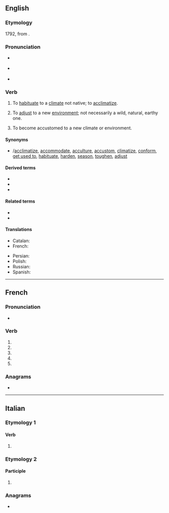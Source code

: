 {{also|acclimaté}}
==English==

===Etymology===
{{root|en|ine-pro|*ḱley-|id=incline}}
1792, from {{bor|en|fr|acclimater}}.

===Pronunciation===
* {{a|UK}} {{IPA|en|/əˈklaɪ.mət/}}
* {{a|US}} {{IPA|en|/ˈæk.lɪ.meɪt/|/əˈklaɪ.mət/}}
* {{audio|en|en-us-acclimate.ogg|Audio (US)}}

===Verb===
{{en-verb}}

# {{lb|en|transitive|chiefly|US}} To [[habituate]] to a [[climate]] not native; to [[acclimatize]].
# {{lb|en|transitive|chiefly|US}} To [[adjust]] to a new [[environment]]; not necessarily a wild, natural, earthy one.
# {{lb|en|intransitive|chiefly|US}} To become accustomed to a new climate or environment.

====Synonyms====
* {{l|en|acclimatise}}/[[acclimatize]], [[accommodate]], [[acculture]], [[accustom]], [[climatize]], [[conform]], [[get used to]], [[habituate]], [[harden]], [[season]], [[toughen]], [[adjust]]

====Derived terms====
* {{l|en|acclimatation}}
* {{l|en|acclimatement}}
* {{l|en|acclimation}}

====Related terms====
* {{l|en|acclimatize}}
* {{l|en|climate}}

====Translations====
{{trans-top|(transitive, mainly US) to habituate to a climate not native; to acclimatize}}
* Catalan: {{t+|ca|aclimatar}}
* French: {{t+|fr|acclimater}}
{{trans-mid}}
* Persian: {{t+|fa|عادت دادن|sc=fa-Arab}}
* Polish: {{t+|pl|aklimatyzować}}
* Russian: {{t+|ru|акклиматизи́ровать}}
* Spanish: {{t+|es|aclimatar}}
{{trans-bottom}}

----

==French==

===Pronunciation===
* {{audio|fr|LL-Q150 (fra)-DenisdeShawi-acclimate.wav|Audio (CAN)}}

===Verb===
{{head|fr|verb form}}

# {{inflection of|fr|acclimater||1|s|pres|indc}}
# {{inflection of|fr|acclimater||3|s|pres|indc}}
# {{inflection of|fr|acclimater||1|s|pres|subj}}
# {{inflection of|fr|acclimater||3|s|pres|subj}}
# {{inflection of|fr|acclimater||2|s|impr}}

===Anagrams===
* {{l|fr|clameçait}}

----

==Italian==

===Etymology 1===

====Verb====
{{head|it|verb form}}

# {{inflection of|it|acclimare||2|p|pres|indc|;|2|p|impr}}

===Etymology 2===

====Participle====
{{head|it|past participle form|g=f-p}}

# {{feminine plural of|it|acclimato}}

===Anagrams===
* {{anagrams|it|a=aacceilmt|malaticce}}